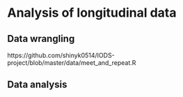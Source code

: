 # Analysis of longitudinal data #

## Data wrangling ##

https://github.com/shinyk0514/IODS-project/blob/master/data/meet_and_repeat.R


## Data analysis ##

### 

